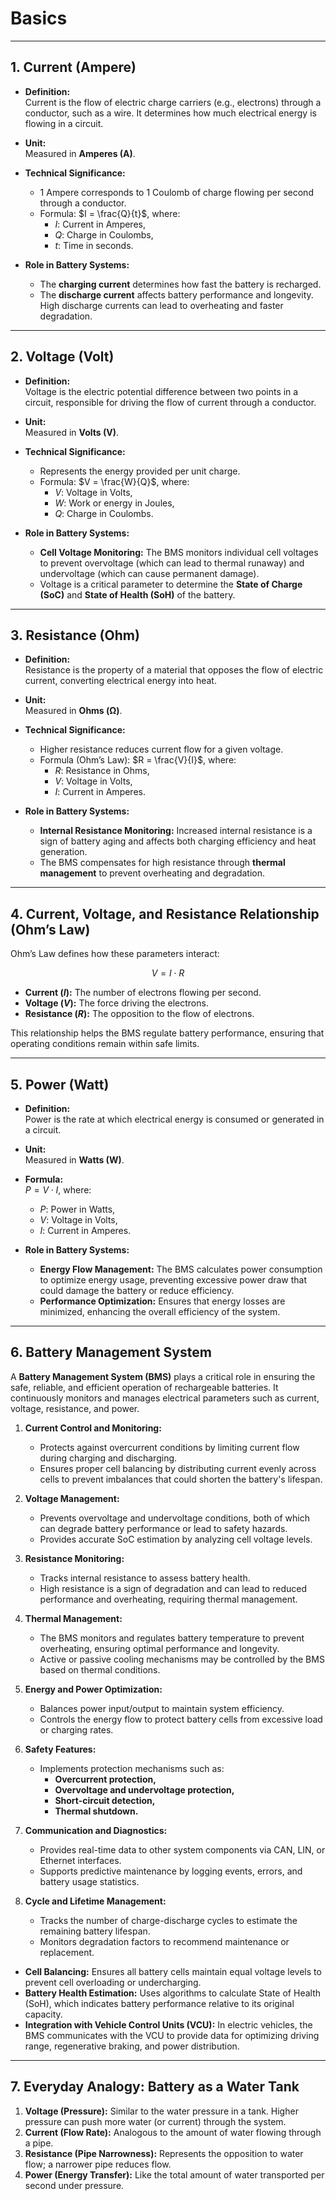 # Basics
---

## **1. Current (Ampere)**

- **Definition:**  
  Current is the flow of electric charge carriers (e.g., electrons) through a conductor, such as a wire. It determines how much electrical energy is flowing in a circuit.

- **Unit:**  
  Measured in **Amperes (A)**.

- **Technical Significance:**  
  - 1 Ampere corresponds to 1 Coulomb of charge flowing per second through a conductor.  
  - Formula: $I = \frac{Q}{t}$, where:
    - $I$: Current in Amperes,  
    - $Q$: Charge in Coulombs,  
    - $t$: Time in seconds.
  
- **Role in Battery Systems:**  
  - The **charging current** determines how fast the battery is recharged.  
  - The **discharge current** affects battery performance and longevity. High discharge currents can lead to overheating and faster degradation.

---

## **2. Voltage (Volt)**

- **Definition:**  
  Voltage is the electric potential difference between two points in a circuit, responsible for driving the flow of current through a conductor.

- **Unit:**  
  Measured in **Volts (V)**.

- **Technical Significance:**  
  - Represents the energy provided per unit charge.  
  - Formula: $V = \frac{W}{Q}$, where:
    - $V$: Voltage in Volts,  
    - $W$: Work or energy in Joules,  
    - $Q$: Charge in Coulombs.
  
- **Role in Battery Systems:**  
  - **Cell Voltage Monitoring:** The BMS monitors individual cell voltages to prevent overvoltage (which can lead to thermal runaway) and undervoltage (which can cause permanent damage).  
  - Voltage is a critical parameter to determine the **State of Charge (SoC)** and **State of Health (SoH)** of the battery.

---

## **3. Resistance (Ohm)**

- **Definition:**  
  Resistance is the property of a material that opposes the flow of electric current, converting electrical energy into heat.

- **Unit:**  
  Measured in **Ohms (Ω)**.

- **Technical Significance:**  
  - Higher resistance reduces current flow for a given voltage.  
  - Formula (Ohm’s Law): $R = \frac{V}{I}$, where:
    - $R$: Resistance in Ohms,  
    - $V$: Voltage in Volts,  
    - $I$: Current in Amperes.

- **Role in Battery Systems:**  
  - **Internal Resistance Monitoring:** Increased internal resistance is a sign of battery aging and affects both charging efficiency and heat generation.  
  - The BMS compensates for high resistance through **thermal management** to prevent overheating and degradation.

---

## **4. Current, Voltage, and Resistance Relationship (Ohm’s Law)**

Ohm’s Law defines how these parameters interact:

$$V = I \cdot R$$

- **Current ($I$):** The number of electrons flowing per second.  
- **Voltage ($V$):** The force driving the electrons.  
- **Resistance ($R$):** The opposition to the flow of electrons.

This relationship helps the BMS regulate battery performance, ensuring that operating conditions remain within safe limits.

---

## **5. Power (Watt)**

- **Definition:**  
  Power is the rate at which electrical energy is consumed or generated in a circuit.

- **Unit:**  
  Measured in **Watts (W)**.

- **Formula:**  
  $P = V \cdot I$, where:
  - $P$: Power in Watts,  
  - $V$: Voltage in Volts,  
  - $I$: Current in Amperes.

- **Role in Battery Systems:**  
  - **Energy Flow Management:** The BMS calculates power consumption to optimize energy usage, preventing excessive power draw that could damage the battery or reduce efficiency.  
  - **Performance Optimization:** Ensures that energy losses are minimized, enhancing the overall efficiency of the system.

---

## **6. Battery Management System**

A **Battery Management System (BMS)** plays a critical role in ensuring the safe, reliable, and efficient operation of rechargeable batteries. It continuously monitors and manages electrical parameters such as current, voltage, resistance, and power.

1. **Current Control and Monitoring:**  
   - Protects against overcurrent conditions by limiting current flow during charging and discharging.  
   - Ensures proper cell balancing by distributing current evenly across cells to prevent imbalances that could shorten the battery's lifespan.

2. **Voltage Management:**  
   - Prevents overvoltage and undervoltage conditions, both of which can degrade battery performance or lead to safety hazards.  
   - Provides accurate SoC estimation by analyzing cell voltage levels.

3. **Resistance Monitoring:**  
   - Tracks internal resistance to assess battery health.  
   - High resistance is a sign of degradation and can lead to reduced performance and overheating, requiring thermal management.

4. **Thermal Management:**  
   - The BMS monitors and regulates battery temperature to prevent overheating, ensuring optimal performance and longevity.  
   - Active or passive cooling mechanisms may be controlled by the BMS based on thermal conditions.

5. **Energy and Power Optimization:**  
   - Balances power input/output to maintain system efficiency.  
   - Controls the energy flow to protect battery cells from excessive load or charging rates.

6. **Safety Features:**  
   - Implements protection mechanisms such as:
     - **Overcurrent protection,**  
     - **Overvoltage and undervoltage protection,**  
     - **Short-circuit detection,**  
     - **Thermal shutdown.**

7. **Communication and Diagnostics:**  
   - Provides real-time data to other system components via CAN, LIN, or Ethernet interfaces.  
   - Supports predictive maintenance by logging events, errors, and battery usage statistics.

8. **Cycle and Lifetime Management:**  
   - Tracks the number of charge-discharge cycles to estimate the remaining battery lifespan.  
   - Monitors degradation factors to recommend maintenance or replacement.

- **Cell Balancing:** Ensures all battery cells maintain equal voltage levels to prevent cell overloading or undercharging.  
- **Battery Health Estimation:** Uses algorithms to calculate State of Health (SoH), which indicates battery performance relative to its original capacity.  
- **Integration with Vehicle Control Units (VCU):** In electric vehicles, the BMS communicates with the VCU to provide data for optimizing driving range, regenerative braking, and power distribution.

---

## **7. Everyday Analogy: Battery as a Water Tank**

1. **Voltage (Pressure):** Similar to the water pressure in a tank. Higher pressure can push more water (or current) through the system.  
2. **Current (Flow Rate):** Analogous to the amount of water flowing through a pipe.  
3. **Resistance (Pipe Narrowness):** Represents the opposition to water flow; a narrower pipe reduces flow.  
4. **Power (Energy Transfer):** Like the total amount of water transported per second under pressure.
